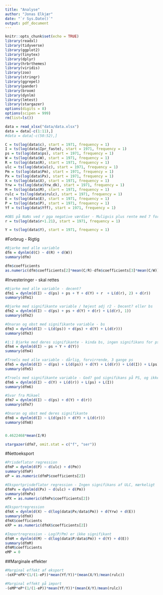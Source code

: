 ```yaml
---
title: "Analyse"
author: "Jonas Elkjær"
date: "`r Sys.Date()`"
output: pdf_document
---
```


```r
knitr::opts_chunk$set(echo = TRUE)
library(readxl)
library(tidyverse)
library(ggplot2)
library(tinytex)
library(dplyr)
library(hrbrthemes)
library(viridis)
library(zoo)
library(stringr)
library(ggrepel)
library(pander)
library(broom)
library(dynlm)
library(lmtest)
library(stargazer)
options(digits = 8)
options(scipen = 999)
rm(list=ls())
```

```r
data = read_xlsx("data/data.xlsx")
data = data[-c(1:11),]
#data = data[-c(50:52),]
```

```r
C = ts(log(data$c), start = 1971, frequency = 1)
I = ts(log(data$Ipr_faste), start = 1971, frequency = 1)
ps = ts(log(data$ps), start = 1971, frequency = 1)
W = ts(log(data$W), start = 1971, frequency = 1)
R = ts(log(data$R), start = 1971, frequency = 1)
ulc = ts(log(data$ulc), start = 1971, frequency = 1)
Pm = ts(log(data$Pm), start = 1971, frequency = 1)
Px = ts(log(data$Px), start = 1971, frequency = 1)
X = ts(log(data$X), start = 1971, frequency = 1)
Yrw = ts(log(data$Yrw_dk), start = 1971, frequency = 1)
M = ts(log(data$M), start = 1971, frequency = 1)
rulc = ts(log(data$rulc), start = 1971, frequency = 1)
E = ts(log(data$E), start = 1971, frequency = 1)
P = ts(log(data$P), start = 1971, frequency = 1)
Yf = ts(log(data$Yff), start = 1971, frequency = 1)

#OBS på NaNs ved r pga negative værdier - Muligvis plus rente med 7 for at undgå? ændrer det noget?
r = ts(log(data$r+1.21), start = 1971, frequency = 1)

Y = ts(log(data$Y), start = 1971, frequency = 1)
```

#Forbrug - Rigtig
```r
#Bjarke med alle variable
dfm = dynlm(d(C) ~ d(R) + d(W))
summary(dfm)

dfm$coefficients
as.numeric(dfm$coefficients[2]*mean(C/R)-dfm$coefficients[3]*mean(C/W))
```

#Investeringer - skal rettes
```r
#Bjarke med alle variable - decent?
dfm1 = dynlm(d(I) ~ d(ps) + ps + Y + d(Y) + r  + L(d(r), 2) + d(r))
summary(dfm1)

#Bjarke med signifikante variable / højest adj r2 - Decent? eller bs
dfm2 = dynlm(d(I) ~ d(ps) + ps + d(Y) + d(r) + L(d(r), 1))
summary(dfm2)

#Onaran og obst med signifikante variable - bs
dfm3 = dynlm(d(I) ~ L(d(ps)) + d(ps) + d(Y) + L(d(r)))
summary(dfm3)

#1:1 Bjarke med deres signifikante - kinda bs, ingen signifikans for ps
dfm4 = dynlm(d(I) ~ ps + Y + d(Y))
summary(dfm4)

#Troels med alle variable - dårlig, forvirrende, 3 gange ps
dfm5 = dynlm(d(I) ~ d(ps) + L(d(ps)) + d(Y) + L(d(r)) + L(d(I)) + L(ps) + L(Y) + L(I))
summary(dfm5)

#Troels med signifikante variable - God? god signifikans på PS, og ikke urealistisk resultat
dfm6 = dynlm(d(I) ~ d(Y) + L(d(r)) + L(ps) + L(I))
summary(dfm6)

#Svar fra Mikael
dfm7 = dynlm(d(I) ~ d(ps) + d(Y) + d(r))
summary(dfm7)

#Onaran og obst med deres signifikante
dfm8 = dynlm(d(I) ~ L(d(ps)) + d(Y) + L(d(r)))
summary(dfm8)


0.4622468*mean(I/R)
```
```r
stargazer(dfm7, omit.stat = c("f", "ser"))
```




#Nettoeksport
```r
#Prisdeflator regression
dfmP = dynlm(d(P) ~ d(ulc) + d(Pm))
summary(dfmP)
eP = as.numeric(dfmP$coefficients[2])

#Eksportprisdeflator regression - Ingen signifikans af ULC, mærkeligt
dfmPx = dynlm(d(Px) ~ d(ulc) + d(Pm))
summary(dfmPx)
ePX = as.numeric(dfmPx$coefficients[2])

#Eksportregression
dfmX = dynlm(d(X) ~ d(log(data$Px/data$Pm)) + d(Yrw) + d(E))
summary(dfmX)
dfmX$coefficients
eXP = as.numeric(dfmX$coefficients[2])

#Importregression - Log(P/Pm) er ikke signifikant
dfmM = dynlm(d(M) ~ d(log(data$P/data$Pm)) + d(Y) + d(E))
summary(dfmM)
dfmM$coefficients
eMP = 0
```

##Marginale effekter
```r
#Marginal effekt af eksport
-(eXP*ePX*(1/(1-eP))*mean(Yf/Y))*(mean(X/Y)/mean(rulc))

#Marginal effekt på import
-(eMP*eP*(1/(1-eP))*mean(Yf/Y))*(mean(X/Y)/mean(rulc))
```

